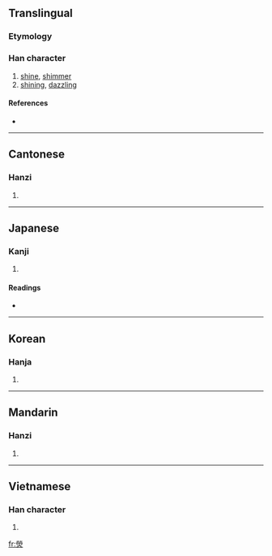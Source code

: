 {{also|荧}}
==Translingual==

===Etymology===
{{Han compound|焱|冂|t1=lamps and candlelight|t2=roof|ls=ic}}

===Han character===
{{Han char|rn=86|rad=火|as=10|sn=14|four=9980<sub>9</sub>|canj=火火月火 (FFBF), X火火月火 (XFFBF)}}

# [[shine]], [[shimmer]]
# [[shining]], [[dazzling]]

====References====
* {{Han ref|kx=0679.210|dkj=19304|dj=1091.070|hdz=32225.020|uh=7192|ud=29074|bh=BAB7|bd=47799}}

----

==Cantonese==

===Hanzi===
{{yue-hanzi|jyut=|y=ying4|sim=荧}}

# {{defn|Cantonese}}

----

==Japanese==

===Kanji===
{{ja-kanji|grade=|rs=火10}}

# {{defn|Japanese}}

====Readings====
* {{ja-readings|on=[[けい]] (kei), [[ぎょう]] (gyō), [[こう]] (kō)|kun=[[ひかり]] (hikari)}}

----

==Korean==

===Hanja===
{{ko-hanja|hangeul=형|eumhun=|rv=hyeong|mr=hyŏng|y=hyeng}}

# {{defn|Korean}}

----

==Mandarin==

===Hanzi===
{{cmn-hanzi|sim=荧|pin=[[yíng]] ([[ying2]])|wg=ying<sup>2</sup>}}

# {{defn|Mandarin}}

----

==Vietnamese==

===Han character===
{{vi-hantu|[[huỳnh]]}}

# {{defn|Vietnamese}}

[[fr:熒]]